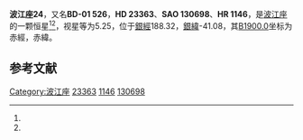 {{Starbox begin
| name = 波江座24
}}
{{Starbox observe
| epoch = [[J2000.0|J2000.0]]
| constell = [[波江座|波江座]]<ref name=SIMBAD>{{cite web
 | url=http://simbad.u-strasbg.fr/simbad/sim-id?Ident=HR+1146
 | title=Pulsating variable Star
 | publisher=Centre de Données astronomiques de Strasbourg
 | work=SIMBAD
 | accessdate=2012-07-13
 | archive-date=2016-03-19
 | archive-url=https://web.archive.org/web/20160319041224/http://simbad.u-strasbg.fr/simbad/sim-id?Ident=HR+1146
 | dead-url=no
 }}</ref><ref name=DATA>{{cite web
 | url=http://vizier.u-strasbg.fr/viz-bin/VizieR-5?-out.add=.&-source=5050&-corr=PK=HR&-out.max=9999&HR=1146
 | title =VizieR Detailed Page
 | accessdate=2012-07-13}}</ref>
| 星官 = 
| ra = {{RA|3|44|30.5}}<ref name=SIMBAD /><ref name=DATA />
| dec = {{DEC|-1|9|47}}<ref name=SIMBAD /><ref name=DATA />
| appmag_v = 5.25<ref name=SIMBAD /><ref name=DATA />
}}
{{Starbox character
| class = B7V<ref name=SIMBAD /><ref name=DATA />
| b-v = -0.1<ref name=SIMBAD /><ref name=DATA />
| u-b = -0.39<ref name=SIMBAD /><ref name=DATA />
| r-i = <ref name=SIMBAD /><ref name=DATA />
| variable = 
}}
{{Starbox astrometry
| radial_v = -0.39
| prop_mo_ra = 27
| parallax = 
| p_error = 
}}
{{Starbox catalog
| names =BD-01 526，[[SAO星表|SAO]] 130698，[[HD星表|HD]] 23363，[[HR星表|HR]] 1146}}
{{Starbox reference |Simbad=HR+1146}}
{{Starbox end}}

'''波江座24'''，又名'''BD-01 526'''，'''HD 23363'''、'''SAO 130698'''、'''HR 1146'''，是[[波江座|波江座]]的一颗恒星<ref name=SIMBAD /><ref name=DATA />，视星等为5.25，位于[[銀道座標系|銀經]]188.32，[[銀道座標系|銀緯]]-41.08，其[[B1900.0|B1900.0]]坐标为赤經{{RA|3|39|25.7}}，赤緯{{DEC|-1|-41.08|42}}。

== 参考文献 ==
{{reflist}}

{{star-stub}}

{{波江座恒星}}
{{星官|天囷|13|21}}
[[Category:波江座|Category:波江座]]
[[Category:HD和HDE天體|23363]]
[[Category:HR天體|1146]]
[[Category:SAO天體|130698]]